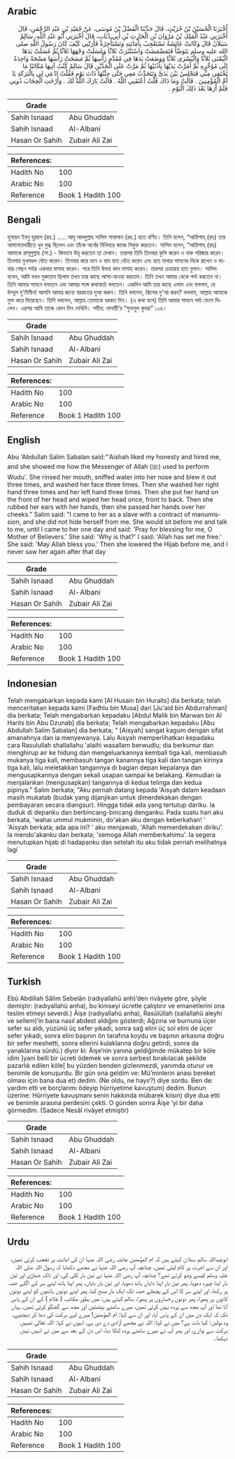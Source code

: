 ## Arabic


<div dir="rtl" lang="ar" style={{fontSize:'larger',backgroundColor:'#f8f9fa',padding:20}}>
أَخْبَرَنَا الْحُسَيْنُ بْنُ حُرَيْثٍ، قَالَ حَدَّثَنَا الْفَضْلُ بْنُ مُوسَى، عَنْ جُعَيْدِ بْنِ عَبْدِ الرَّحْمَنِ، قَالَ أَخْبَرَنِي عَبْدُ الْمَلِكِ بْنُ مَرْوَانَ بْنِ الْحَارِثِ بْنِ أَبِي ذُبَابٍ، قَالَ أَخْبَرَنِي أَبُو عَبْدِ اللَّهِ، سَالِمٌ سَبَلاَنُ قَالَ وَكَانَتْ عَائِشَةُ تَسْتَعْجِبُ بِأَمَانَتِهِ وَتَسْتَأْجِرُهُ فَأَرَتْنِي كَيْفَ كَانَ رَسُولُ اللَّهِ صلى الله عليه وسلم يَتَوَضَّأُ فَتَمَضْمَضَتْ وَاسْتَنْثَرَتْ ثَلاَثًا وَغَسَلَتْ وَجْهَهَا ثَلاَثًا ثُمَّ غَسَلَتْ يَدَهَا الْيُمْنَى ثَلاَثًا وَالْيُسْرَى ثَلاَثًا وَوَضَعَتْ يَدَهَا فِي مُقَدَّمِ رَأْسِهَا ثُمَّ مَسَحَتْ رَأْسَهَا مَسْحَةً وَاحِدَةً إِلَى مُؤَخَّرِهِ ثُمَّ أَمَرَّتْ يَدَيْهَا بِأُذُنَيْهَا ثُمَّ مَرَّتْ عَلَى الْخَدَّيْنِ قَالَ سَالِمٌ كُنْتُ آتِيهَا مُكَاتَبًا مَا تَخْتَفِي مِنِّي فَتَجْلِسُ بَيْنَ يَدَىَّ وَتَتَحَدَّثُ مَعِي حَتَّى جِئْتُهَا ذَاتَ يَوْمٍ فَقُلْتُ ادْعِي لِي بِالْبَرَكَةِ يَا أُمَّ الْمُؤْمِنِينَ ‏.‏ قَالَتْ وَمَا ذَاكَ قُلْتُ أَعْتَقَنِي اللَّهُ ‏.‏ قَالَتْ بَارَكَ اللَّهُ لَكَ ‏.‏ وَأَرْخَتِ الْحِجَابَ دُونِي فَلَمْ أَرَهَا بَعْدَ ذَلِكَ الْيَوْمِ ‏.‏
</div>
<div style={{backgroundColor:'#f8f9fa',padding:20, marginBottom: 10}}><table> <thead> <tr> <th>Grade</th> <th></th> </tr> </thead> <tbody> <tr><td>Sahih Isnaad</td><td>Abu Ghuddah</td></tr><tr><td>Sahih Isnaad</td><td>Al-Albani</td></tr><tr><td>Hasan Or Sahih</td><td>Zubair Ali Zai</td></tr></tbody></table><table> <thead> <tr> <th>References:</th> <th></th> </tr> </thead> <tbody><tr><td>Hadith No</td><td>100</td></tr><tr><td>Arabic No</td><td>100</td></tr><tr><td>Reference</td><td>Book 1 Hadith 100</td></tr></tbody></table></div>

## Bengali


<div dir="ltr" lang="bn" style={{fontSize:'larger',backgroundColor:'#f8f9fa',padding:20}}>
হুসায়ন ইবনু হুরয়স (রহ.) ..... আবূ আবদুল্লাহ সালিম সাবালান (রহ.) হতে বর্ণিত। তিনি বলেন, “আয়িশাহ্ (রাঃ) তার আমানাতদারীতে খুব মুগ্ধ ছিলেন এবং তাঁকে অর্থের বিনিময়ে কাজে নিযুক্ত করতেন। সালিম বলেন, “আয়িশাহ্ (রাঃ) আমাকে রাসূলুল্লাহ (সা.) - কিভাবে উযূ করতেন তা দেখান। তারপর তিনি তিনবার কুলি করেন ও নাক পরিষ্কার করেন। তিনবার মুখমণ্ডল ধৌত করেন। তিনবার করে ডান ও বাম হাত ধৌত করেন এবং হাত মাথার সামনের দিকে রাখেন ও মাথার পেছন পর্যন্ত একবার মাসাহ করেন। পরে তিনি উভয় কান মাসাহ করেন। তারপর চেহারায় হাত বুলান। সালিম বলেন, আমি যখন মুকাতাব ছিলাম তখন তার কাছে আসা-যাওয়া করতাম। তিনি তখন আমার থেকে পর্দা করতেন না। তিনি আমার সামনে বসতেন এবং আমার সঙ্গে কথাবার্তা বলতেন। একদিন আমি তার কাছে এলাম এবং বললাম, হে উম্মুল মু'মিনীন! আপনি আমার জন্যে বরকতের দুআ করুন। তিনি বললেন, কিসের দু'আ করব? বললাম, আল্লাহ আমাকে মুক্ত করে দিয়েছেন। তিনি বললেন, আল্লাহ তোমাকে বরকত দিন। (এ কথা বলে) তিনি আমার সামনে পর্দা ফেলে দিলেন। এরপর আমি তাকে কোন দিন দেখিনি। সহীহ: নাসায়ী’র “সুনানুল কুবরা” ১০৪।
</div>
<div style={{backgroundColor:'#f8f9fa',padding:20, marginBottom: 10}}><table> <thead> <tr> <th>Grade</th> <th></th> </tr> </thead> <tbody> <tr><td>Sahih Isnaad</td><td>Abu Ghuddah</td></tr><tr><td>Sahih Isnaad</td><td>Al-Albani</td></tr><tr><td>Hasan Or Sahih</td><td>Zubair Ali Zai</td></tr></tbody></table><table> <thead> <tr> <th>References:</th> <th></th> </tr> </thead> <tbody><tr><td>Hadith No</td><td>100</td></tr><tr><td>Arabic No</td><td>100</td></tr><tr><td>Reference</td><td>Book 1 Hadith 100</td></tr></tbody></table></div>

## English


<div dir="ltr" lang="en" style={{fontSize:'larger',backgroundColor:'#f8f9fa',padding:20}}>
Abu 'Abdullah Salim Sabalan said:"'Aishah liked my honesty and hired me, and she showed me how the Messenger of Allah (ﷺ) used to perform Wudu'. She rinsed her mouth, sniffed water into her nose and blew it out three times, and washed her face three times. Then she washed her right hand three times and her left hand three times. Then she put her hand on the front of her head and wiped her head once, front to back. Then she rubbed her ears with her hands, then she passed her hands over her cheeks." Salim said: "I came to her as a slave with a contract of manumission, and she did not hide herself from me. She would sit before me and talk to me, until I came to her one day and said: 'Pray for blessing for me, O Mother of Believers.' She said: 'Why is that?' I said: 'Allah has set me free.' She said: 'May Allah bless you.' Then she lowered the Hijab before me, and I never saw her again after that day
</div>
<div style={{backgroundColor:'#f8f9fa',padding:20, marginBottom: 10}}><table> <thead> <tr> <th>Grade</th> <th></th> </tr> </thead> <tbody> <tr><td>Sahih Isnaad</td><td>Abu Ghuddah</td></tr><tr><td>Sahih Isnaad</td><td>Al-Albani</td></tr><tr><td>Hasan Or Sahih</td><td>Zubair Ali Zai</td></tr></tbody></table><table> <thead> <tr> <th>References:</th> <th></th> </tr> </thead> <tbody><tr><td>Hadith No</td><td>100</td></tr><tr><td>Arabic No</td><td>100</td></tr><tr><td>Reference</td><td>Book 1 Hadith 100</td></tr></tbody></table></div>

## Indonesian


<div dir="ltr" lang="id" style={{fontSize:'larger',backgroundColor:'#f8f9fa',padding:20}}>
Telah mengabarkan kepada kami [Al Husain bin Huraits] dia berkata; telah menceritakan kepada kami [Fadhlu bin Musa] dari [Ju'aid bin Abdurrahman] dia berkata; Telah mengabarkan kepadaku [Abdul Malik bin Marwan bin Al Harits bin Abu Dzunab] dia berkata; Telah mengabarkan kepadaku [Abu Abdullah Salim Sabalan] dia berkata; " [Aisyah] sangat kagum dengan sifat amanahnya dan ia menyewanya. Lalu Aisyah memperlihatkan kepadaku cara Rasulullah shallallahu 'alaihi wasallam berwudlu; dia berkumur dan menghirup air ke hidung dan mengeluarkannya kembali tiga kali, membasuh mukanya tiga kali, membasuh tangan kanannya tiga kali dan tangan kirinya tiga kali, lalu meletakkan tangannya di bagian depan kepalanya dan mengusapkannya dengan sekali usapan sampai ke belakang. Kemudian ia menjalankan (mengusapkan) tangannya di kedua telinga dan kedua pipinya." Salim berkata; "Aku pernah datang kepada 'Aisyah dalam keadaan masih mukatab (budak yang dijanjikan untuk dimerdekakan dengan pembayaran secara diangsur). Hingga tidak ada yang tertutup dariku. Ia duduk di depanku dan berbincang-bincang denganku. Pada suatu hari aku berkata, 'wahai ummul mukminin, do'akan aku dengan keberkahan! ' 'Aisyah berkata; ada apa ini? ' aku menjawab, 'Allah memerdekakan diriku'. Ia mendo'akanku dan berkata; 'semoga Allah memberkahimu'. Ia segera menutupkan hijab di hadapanku dan setelah itu aku tidak pernah melihatnya lagi
</div>
<div style={{backgroundColor:'#f8f9fa',padding:20, marginBottom: 10}}><table> <thead> <tr> <th>Grade</th> <th></th> </tr> </thead> <tbody> <tr><td>Sahih Isnaad</td><td>Abu Ghuddah</td></tr><tr><td>Sahih Isnaad</td><td>Al-Albani</td></tr><tr><td>Hasan Or Sahih</td><td>Zubair Ali Zai</td></tr></tbody></table><table> <thead> <tr> <th>References:</th> <th></th> </tr> </thead> <tbody><tr><td>Hadith No</td><td>100</td></tr><tr><td>Arabic No</td><td>100</td></tr><tr><td>Reference</td><td>Book 1 Hadith 100</td></tr></tbody></table></div>

## Turkish


<div dir="ltr" lang="tr" style={{fontSize:'larger',backgroundColor:'#f8f9fa',padding:20}}>
Ebû Abdillah Sâlim Sebelân (radıyallahü anh)’den rivâyete göre, şöyle demiştir: (radıyallahü anha), bu kimseyi ücretle çalıştırır ve emanetlerini ona teslim etmeyi severdi.) Âişe (radıyallahü anha), Rasûlüllah (sallallahü aleyhi ve sellem)’in bana nasıl abdest aldığını gösterdi; Ağzına ve burnuna üçer sefer su aldı, yüzünü üç sefer yıkadı, sonra sağ elini üç sol elini de üçer sefer yıkadı, sonra elini başının ön tarafına koydu ve başının arkasına doğru bir sefer meshetti, sonra ellerini kulaklarına doğru getirdi, sonra da yanaklarına sürdü.) diyor ki: Âişe’nin yanına geldiğimde mükatep bir köle idim ]yani belli bir ücreti ödemek ve sonra serbest bırakılacak şekilde pazarlık edilen köle[ bu yüzden benden gizlenmezdi, yanımda oturur ve benimle de konuşurdu. Bir gün ona geldim ve: Mü’minlerin anası bereket olması için bana dua et) dedim. (Ne oldu, ne hayır?) diye sordu. Ben de: yardım etti ve borçlarımı ödeyip hürriyetime kavuştum) dedim. Bunun üzerine: Hürriyete kavuşmanı senin hakkında mübarek kılsın) diye dua etti ve benimle arasına perdesini çekti. O günden sonra Âişe ‘yi bir daha görmedim. (Sadece Nesâî rivâyet etmiştir)
</div>
<div style={{backgroundColor:'#f8f9fa',padding:20, marginBottom: 10}}><table> <thead> <tr> <th>Grade</th> <th></th> </tr> </thead> <tbody> <tr><td>Sahih Isnaad</td><td>Abu Ghuddah</td></tr><tr><td>Sahih Isnaad</td><td>Al-Albani</td></tr><tr><td>Hasan Or Sahih</td><td>Zubair Ali Zai</td></tr></tbody></table><table> <thead> <tr> <th>References:</th> <th></th> </tr> </thead> <tbody><tr><td>Hadith No</td><td>100</td></tr><tr><td>Arabic No</td><td>100</td></tr><tr><td>Reference</td><td>Book 1 Hadith 100</td></tr></tbody></table></div>

## Urdu


<div dir="rtl" lang="ur" style={{fontSize:'larger',backgroundColor:'#f8f9fa',padding:20}}>
ابوعبداللہ سالم سبلان کہتے ہیں کہ ام المؤمنین عائشہ رضی اللہ عنہا ان کی امانت پر تعجب کرتی تھیں، اور ان سے اجرت پر کام لیتی تھیں، چنانچہ آپ رضی اللہ عنہا نے مجھے دکھایا کہ رسول اللہ صلی اللہ علیہ وسلم کیسے وضو کرتے تھے؟ چنانچہ آپ رضی اللہ عنہا نے تین بار کلی کی، اور ناک جھاڑی اور تین بار اپنا چہرہ دھویا، پھر تین بار اپنا دایاں ہاتھ دھویا، اور تین بار بایاں، پھر اپنا ہاتھ اپنے سر کے اگلے حصہ پر رکھا، اور اپنے سر کا اس کے پچھلے حصہ تک ایک بار مسح کیا، پھر اپنے دونوں ہاتھوں کو اپنے دونوں کانوں پر پھیرا، پھر دونوں رخساروں پر پھیرا، سالم کہتے ہیں: میں بطور مکاتب ( غلام ) کے ان کے پاس آتا تھا اور آپ مجھ سے پردہ نہیں کرتی تھیں، میرے سامنے بیٹھتیں اور مجھ سے گفتگو کرتی تھیں، یہاں تک کہ ایک دن میں ان کے پاس آیا، اور ان سے کہا: ام المؤمنین! میرے لیے برکت کی دعا کر دیجئیے، وہ بولیں: کیا بات ہے؟ میں نے کہا: اللہ نے مجھے آزادی دے دی ہے، انہوں نے کہا: اللہ تعالیٰ تمہیں برکت سے نوازے، اور پھر آپ نے میرے سامنے پردہ لٹکا دیا، اس دن کے بعد سے میں نے انہیں نہیں دیکھا۔
</div>
<div style={{backgroundColor:'#f8f9fa',padding:20, marginBottom: 10}}><table> <thead> <tr> <th>Grade</th> <th></th> </tr> </thead> <tbody> <tr><td>Sahih Isnaad</td><td>Abu Ghuddah</td></tr><tr><td>Sahih Isnaad</td><td>Al-Albani</td></tr><tr><td>Hasan Or Sahih</td><td>Zubair Ali Zai</td></tr></tbody></table><table> <thead> <tr> <th>References:</th> <th></th> </tr> </thead> <tbody><tr><td>Hadith No</td><td>100</td></tr><tr><td>Arabic No</td><td>100</td></tr><tr><td>Reference</td><td>Book 1 Hadith 100</td></tr></tbody></table></div>